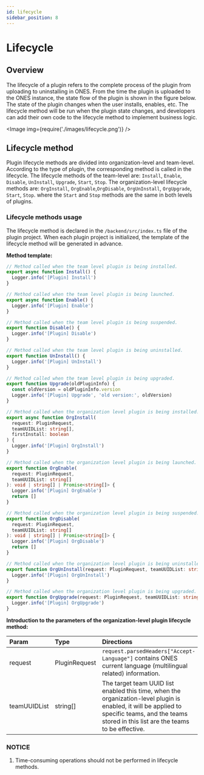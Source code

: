 ```yaml
---
id: lifecycle
sidebar_position: 8
---
```



# Lifecycle

## Overview

The lifecycle of a plugin refers to the complete process of the plugin from uploading to uninstalling in ONES. From the time the plugin is uploaded to the ONES instance, the state flow of the plugin is shown in the figure below. The state of the plugin changes when the user installs, enables, etc. The lifecycle method will be run when the plugin state changes, and developers can add their own code to the lifecycle method to implement business logic.

<Image img={require('./images/lifecycle.png')} />

## Lifecycle method

Plugin lifecycle methods are divided into organization-level and team-level. According to the type of plugin, the corresponding method is called in the lifecycle. The lifecycle methods of the team-level are: `Install`, `Enable`, `Disable`, `UnInstall`, `Upgrade`, `Start`, `Stop`. The organization-level lifecycle methods are: `OrgInstall`, `OrgEnable`,`OrgDisable`, `OrgUnInstall`, `OrgUpgrade`, `Start`, `Stop`. where the `Start` and `Stop` methods are the same in both levels of plugins.

### Lifecycle methods usage

The lifecycle method is declared in the `/backend/src/index.ts` file of the plugin project. When each plugin project is initialized, the template of the lifecycle method will be generated in advance.

**Method template:**

```typescript title="backend/src/index.ts"
// Method called when the team level plugin is being installed.
export async function Install() {
  Logger.info('[Plugin] Install')
}

// Method called when the team level plugin is being launched.
export async function Enable() {
  Logger.info('[Plugin] Enable')
}

// Method called when the team level plugin is being suspended.
export function Disable() {
  Logger.info('[Plugin] Disable')
}

// Method called when the team level plugin is being uninstalled.
export function UnInstall() {
  Logger.info('[Plugin] UnInstall')
}

// Method called when the team level plugin is being upgraded.
export function Upgrade(oldPluginInfo) {
  const oldVersion = oldPluginInfo.version
  Logger.info('[Plugin] Upgrade', 'old version:', oldVersion)
}

// Method called when the organization level plugin is being installed.
export async function OrgInstall(
  request: PluginRequest,
  teamUUIDList: string[],
  firstInstall: boolean
) {
  Logger.info('[Plugin] OrgInstall')
}

// Method called when the organization level plugin is being launched.
export function OrgEnable(
  request: PluginRequest,
  teamUUIDList: string[]
): void | string[] | Promise<string[]> {
  Logger.info('[Plugin] OrgEnable')
  return []
}

// Method called when the organization level plugin is being suspended.
export function OrgDisable(
  request: PluginRequest,
  teamUUIDList: string[]
): void | string[] | Promise<string[]> {
  Logger.info('[Plugin] OrgDisable')
  return []
}

// Method called when the organization level plugin is being uninstalled.
export function OrgUnInstall(request: PluginRequest, teamUUIDList: string[]) {
  Logger.info('[Plugin] OrgUnInstall')
}

// Method called when the organization level plugin is being upgraded.
export function OrgUpgrade(request: PluginRequest, teamUUIDList: string[]) {
  Logger.info('[Plugin] OrgUpgrade')
}
```

**Introduction to the parameters of the organization-level plugin lifecycle method:**

| Param        | Type          | Directions                                                                                                                                                                                         |
| :----------- | :------------ | :------------------------------------------------------------------------------------------------------------------------------------------------------------------------------------------------- |
| request      | PluginRequest | `request.parsedHeaders["Accept-Language"]` contains ONES current language (multilingual related) information.                                                                                      |
| teamUUIDList | string[]      | The target team UUID list enabled this time, when the organization-level plugin is enabled, it will be applied to specific teams, and the teams stored in this list are the teams to be effective. |

### **NOTICE**

1. Time-consuming operations should not be performed in lifecycle methods.
